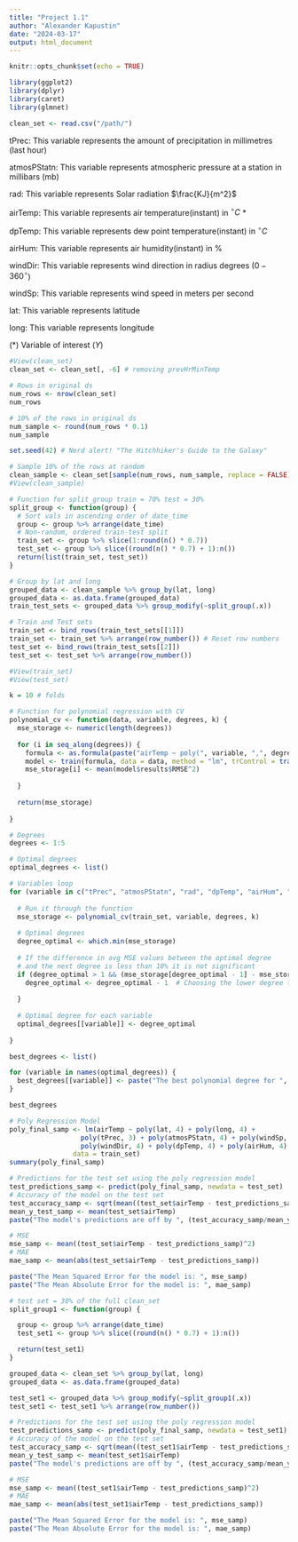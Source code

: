 ```yaml
---
title: "Project 1.1"
author: "Alexander Kapustin"
date: "2024-03-17"
output: html_document
---
```


```r
knitr::opts_chunk$set(echo = TRUE)
```

```r
library(ggplot2)
library(dplyr)
library(caret)
library(glmnet)
```

```r
clean_set <- read.csv("/path/")
```

tPrec: This variable represents the amount of precipitation in millimetres (last hour)

atmosPStatn: This variable represents atmospheric pressure at a station in millibars (mb)

rad: This variable represents Solar radiation $\frac{KJ}{m^2}$

airTemp: This variable represents air temperature(instant) in $^\circ C$ *

dpTemp: This variable represents dew point temperature(instant) in $^\circ C$

airHum: This variable represents air humidity(instant) in %

windDir: This variable represents wind direction in radius degrees ($0-360^\circ$)

windSp: This variable represents wind speed in meters per second

lat: This variable represents latitude

long: This variable represents longitude

(*) Variable of interest ($Y$)

```r
#View(clean_set)
clean_set <- clean_set[, -6] # removing prevHrMinTemp

# Rows in original ds
num_rows <- nrow(clean_set)
num_rows
```

```r
# 10% of the rows in original ds
num_sample <- round(num_rows * 0.1)
num_sample
```

```r
set.seed(42) # Nerd alert! "The Hitchhiker's Guide to the Galaxy"

# Sample 10% of the rows at random
clean_sample <- clean_set[sample(num_rows, num_sample, replace = FALSE), ]
#View(clean_sample)
```

```r
# Function for split_group train = 70% test = 30%
split_group <- function(group) {
  # Sort vals in ascending order of date_time
  group <- group %>% arrange(date_time)
  # Non-random, ordered train-test split
  train_set <- group %>% slice(1:round(n() * 0.7))
  test_set <- group %>% slice((round(n() * 0.7) + 1):n())
  return(list(train_set, test_set))
}

# Group by lat and long
grouped_data <- clean_sample %>% group_by(lat, long)
grouped_data <- as.data.frame(grouped_data)
train_test_sets <- grouped_data %>% group_modify(~split_group(.x))

# Train and Test sets
train_set <- bind_rows(train_test_sets[[1]])
train_set <- train_set %>% arrange(row_number()) # Reset row numbers
test_set <- bind_rows(train_test_sets[[2]])
test_set <- test_set %>% arrange(row_number())

#View(train_set)
#View(test_set)
```

```r
k = 10 # folds

# Function for polynomial regression with CV
polynomial_cv <- function(data, variable, degrees, k) {
  mse_storage <- numeric(length(degrees))
  
  for (i in seq_along(degrees)) {
    formula <- as.formula(paste("airTemp ~ poly(", variable, ",", degrees[i], ")"))
    model <- train(formula, data = data, method = "lm", trControl = trainControl(method = "cv", number = k))
    mse_storage[i] <- mean(model$results$RMSE^2)
    
  }
  
  return(mse_storage)
  
}

# Degrees
degrees <- 1:5

# Optimal degrees
optimal_degrees <- list()

# Variables loop 
for (variable in c("tPrec", "atmosPStatn", "rad", "dpTemp", "airHum", "windDir", "windSp", "lat", "long")) {
  
  # Run it through the function
  mse_storage <- polynomial_cv(train_set, variable, degrees, k)
  
  # Optimal degrees
  degree_optimal <- which.min(mse_storage)
  
  # If the difference in avg MSE values between the optimal degree 
  # and the next degree is less than 10% it is not significant
  if (degree_optimal > 1 && (mse_storage[degree_optimal - 1] - mse_storage[degree_optimal]) / mse_storage[degree_optimal] < 0.1) {
    degree_optimal <- degree_optimal - 1  # Choosing the lower degree to prevent overfitting
    
  }
  
  # Optimal degree for each variable
  optimal_degrees[[variable]] <- degree_optimal
  
}

best_degrees <- list()

for (variable in names(optimal_degrees)) {
  best_degrees[[variable]] <- paste("The best polynomial degree for ", variable, "is: ", optimal_degrees[[variable]])
}

best_degrees
```

```r
# Poly Regression Model
poly_final_samp <- lm(airTemp ~ poly(lat, 4) + poly(long, 4) + 
                  poly(tPrec, 3) + poly(atmosPStatn, 4) + poly(windSp, 4) + 
                  poly(windDir, 4) + poly(dpTemp, 4) + poly(airHum, 4) + poly(rad, 4), 
                data = train_set)
summary(poly_final_samp)
```

```r
# Predictions for the test set using the poly regression model
test_predictions_samp <- predict(poly_final_samp, newdata = test_set)
# Accuracy of the model on the test set
test_accuracy_samp <- sqrt(mean((test_set$airTemp - test_predictions_samp)^2))
mean_y_test_samp <- mean(test_set$airTemp)
paste("The model's predictions are off by ", (test_accuracy_samp/mean_y_test_samp)*100, "%")
```

```r
# MSE
mse_samp <- mean((test_set$airTemp - test_predictions_samp)^2)
# MAE
mae_samp <- mean(abs(test_set$airTemp - test_predictions_samp))

paste("The Mean Squared Error for the model is: ", mse_samp)
paste("The Mean Absolute Error for the model is: ", mae_samp)
```

```r
# test set = 30% of the full clean_set
split_group1 <- function(group) {

  group <- group %>% arrange(date_time)
  test_set1 <- group %>% slice((round(n() * 0.7) + 1):n())

  return(test_set1)
}

grouped_data <- clean_set %>% group_by(lat, long)
grouped_data <- as.data.frame(grouped_data)

test_set1 <- grouped_data %>% group_modify(~split_group1(.x))
test_set1 <- test_set1 %>% arrange(row_number())
```

```r
# Predictions for the test set using the poly regression model
test_predictions_samp <- predict(poly_final_samp, newdata = test_set1)
# Accuracy of the model on the test set
test_accuracy_samp <- sqrt(mean((test_set1$airTemp - test_predictions_samp)^2))
mean_y_test_samp <- mean(test_set1$airTemp)
paste("The model's predictions are off by ", (test_accuracy_samp/mean_y_test_samp)*100, "%")
```

```r
# MSE
mse_samp <- mean((test_set1$airTemp - test_predictions_samp)^2)
# MAE
mae_samp <- mean(abs(test_set1$airTemp - test_predictions_samp))

paste("The Mean Squared Error for the model is: ", mse_samp)
paste("The Mean Absolute Error for the model is: ", mae_samp)
```
